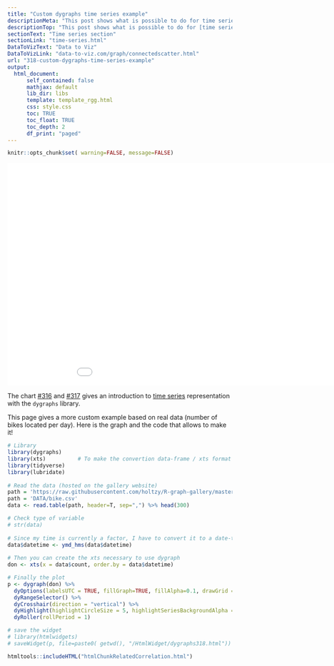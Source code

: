 ```yaml
---
title: "Custom dygraphs time series example"
descriptionMeta: "This post shows what is possible to do for time series visualization with the dygraphs package, using a good amount of customization. Reproducible code is provided."
descriptionTop: "This post shows what is possible to do for [time series](time-series.html) visualization with the `dygraphs` package, using a good amount of customization. Reproducible code is provided."
sectionText: "Time series section"
sectionLink: "time-series.html"
DataToVizText: "Data to Viz"
DataToVizLink: "data-to-viz.com/graph/connectedscatter.html"
url: "318-custom-dygraphs-time-series-example"
output:
  html_document:
      self_contained: false    
      mathjax: default
      lib_dir: libs
      template: template_rgg.html
      css: style.css
      toc: TRUE
      toc_float: TRUE
      toc_depth: 2
      df_print: "paged"
---
```



```r
knitr::opts_chunk$set( warning=FALSE, message=FALSE)
```

<div class="container">


<center><iframe src="HtmlWidget/dygraphs318.html" height="500" width="1000" style="border:none;"></iframe></center>

The chart [#316](316-possible-inputs-for-the-dygraphs-library.html) and [#317](317-time-series-with-the-dygraphs-library.html) gives an introduction to [time series](time-series.html) representation with the `dygraphs` library. 

This page gives a more custom example based on real data (number of bikes located per day). Here is the graph and the code that allows to make it!



```r
# Library
library(dygraphs)
library(xts)          # To make the convertion data-frame / xts format
library(tidyverse)
library(lubridate)
 
# Read the data (hosted on the gallery website)
path = 'https://raw.githubusercontent.com/holtzy/R-graph-gallery/master/DATA/bike.csv'
path = 'DATA/bike.csv'
data <- read.table(path, header=T, sep=",") %>% head(300)

# Check type of variable
# str(data)
 
# Since my time is currently a factor, I have to convert it to a date-time format!
data$datetime <- ymd_hms(data$datetime)
 
# Then you can create the xts necessary to use dygraph
don <- xts(x = data$count, order.by = data$datetime)

# Finally the plot
p <- dygraph(don) %>%
  dyOptions(labelsUTC = TRUE, fillGraph=TRUE, fillAlpha=0.1, drawGrid = FALSE, colors="#D8AE5A") %>%
  dyRangeSelector() %>%
  dyCrosshair(direction = "vertical") %>%
  dyHighlight(highlightCircleSize = 5, highlightSeriesBackgroundAlpha = 0.2, hideOnMouseOut = FALSE)  %>%
  dyRoller(rollPeriod = 1)

# save the widget
# library(htmlwidgets)
# saveWidget(p, file=paste0( getwd(), "/HtmlWidget/dygraphs318.html"))

```







<!-- Close container -->
</div>




```r
htmltools::includeHTML("htmlChunkRelatedCorrelation.html")
```
